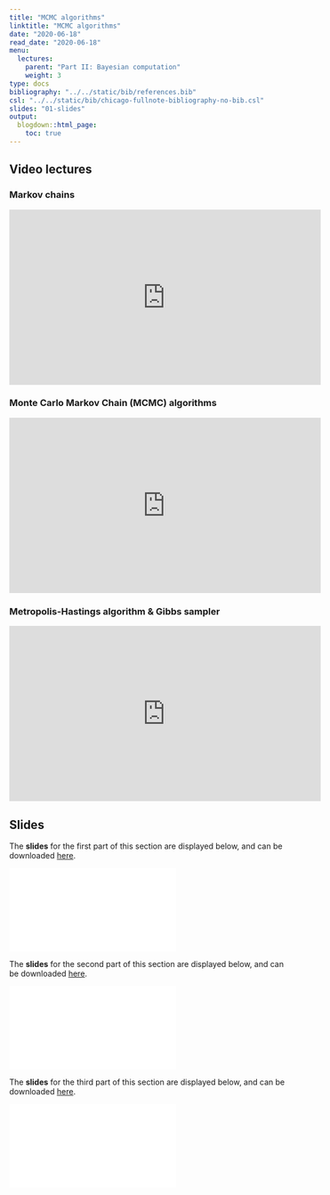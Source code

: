 ```yaml
---
title: "MCMC algorithms"
linktitle: "MCMC algorithms"
date: "2020-06-18"
read_date: "2020-06-18"
menu:
  lectures:
    parent: "Part II: Bayesian computation"
    weight: 3
type: docs
bibliography: "../../static/bib/references.bib"
csl: "../../static/bib/chicago-fullnote-bibliography-no-bib.csl"
slides: "01-slides"
output:
  blogdown::html_page:
    toc: true
---
```


## Video lectures

### Markov chains
<iframe width="560" height="315" src="https://www.youtube.com/embed/ghyhUUqPKW8" frameborder="0" allow="accelerometer; autoplay; encrypted-media; gyroscope; picture-in-picture" allowfullscreen></iframe>

### Monte Carlo Markov Chain (MCMC) algorithms
<iframe width="560" height="315" src="https://www.youtube.com/embed/O-pYazQrbH4" frameborder="0" allow="accelerometer; autoplay; encrypted-media; gyroscope; picture-in-picture" allowfullscreen></iframe>

### Metropolis-Hastings algorithm & Gibbs sampler
<iframe width="560" height="315" src="https://www.youtube.com/embed/ZTxrt08oec0" frameborder="0" allow="accelerometer; autoplay; encrypted-media; gyroscope; picture-in-picture" allowfullscreen></iframe>

## Slides

The **slides** for the first part of this section are displayed below, and can be downloaded [here](/slides/slidesMCMCMarkovChains.pdf).

<html>
<body>
  <object data="/slides/slidesMCMCMarkovChains.pdf##view=fit" type="application/pdf" width="420" height="237">
        <embed src="/slides/slidesMCMCMarkovChains.pdf##view=fit" type="application/pdf"/>
  </object>
</body>
</html>


The **slides** for the second part of this section are displayed below, and can be downloaded [here](/slides/slidesMCMCgeneral.pdf).

<html>
<body>
  <object data="/slides/slidesMCMCgeneral.pdf##view=fit" type="application/pdf" width="420" height="237">
        <embed src="/slides/slidesMCMCgeneral.pdf##view=fit" type="application/pdf"/>
  </object>
</body>
</html>

The **slides** for the third part of this section are displayed below, and can be downloaded [here](/slides/slidesMCMCMHGibbs.pdf).

<html>
<body>
  <object data="/slides/slidesMCMCMHGibbs.pdf##view=fit" type="application/pdf" width="420" height="237">
        <embed src="/slides/slidesMCMCMHGibbs.pdf##view=fit" type="application/pdf"/>
  </object>
</body>
</html>
